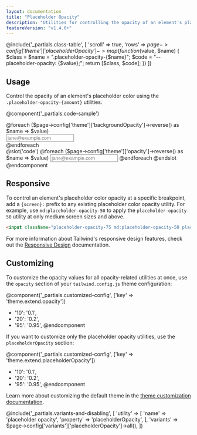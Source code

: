 ```yaml
---
layout: documentation
title: "Placeholder Opacity"
description: "Utilities for controlling the opacity of an element's placeholder color."
featureVersion: "v1.4.0+"
---
```


@include('_partials.class-table', [
  'scroll' => true,
  'rows' => $page->config['theme']['placeholderOpacity']->map(function ($value, $name) {
    $class = $name = ".placeholder-opacity-{$name}";
    $code = "--placeholder-opacity: {$value};";
    return [$class, $code];
  })
])

## Usage

Control the opacity of an element's placeholder color using the `.placeholder-opacity-{amount}` utilities.

@component('_partials.code-sample')
<div className="space-y-4">
  @foreach ($page->config['theme']['backgroundOpacity']->reverse() as $name => $value)
  <div className="max-w-xs">
    <input className="block appearance-none placeholder-gray-500 placeholder-opacity-{{ $name }} border rounded w-full py-2 px-3 text-gray-700 leading-tight focus:outline-none focus:shadow-outline" placeholder="jane@example.com"/>
  </div>
  @endforeach
</div>
@slot('code')
@foreach ($page->config['theme']['opacity']->reverse() as $name => $value)
<input className="placeholder-gray-500 placeholder-opacity-{{ $name }} ..." placeholder="jane@example.com"/>
@endforeach
@endslot
@endcomponent

## Responsive

To control an element's placeholder color opacity at a specific breakpoint, add a `{screen}:` prefix to any existing placeholder color opacity utility. For example, use `md:placeholder-opacity-50` to apply the `placeholder-opacity-50` utility at only medium screen sizes and above.

```html
<input className="placeholder-opacity-75 md:placeholder-opacity-50 placeholder-gray-500" placeholder="jane@example.com"/>
```

For more information about Tailwind's responsive design features, check out the [Responsive Design](/docs/responsive-design) documentation.

## Customizing

To customize the opacity values for all opacity-related utilities at once, use the `opacity` section of your `tailwind.config.js` theme configuration:

@component('_partials.customized-config', ['key' => 'theme.extend.opacity'])
+ '10': '0.1',
+ '20': '0.2',
+ '95': '0.95',
@endcomponent

If you want to customize only the placeholder opacity utilities, use the `placeholderOpacity` section:

@component('_partials.customized-config', ['key' => 'theme.extend.placeholderOpacity'])
+ '10': '0.1',
+ '20': '0.2',
+ '95': '0.95',
@endcomponent

Learn more about customizing the default theme in the [theme customization documentation](/docs/theme#customizing-the-default-theme).

@include('_partials.variants-and-disabling', [
    'utility' => [
        'name' => 'placeholder opacity',
        'property' => 'placeholderOpacity',
    ],
    'variants' => $page->config['variants']['placeholderOpacity']->all(),
])
